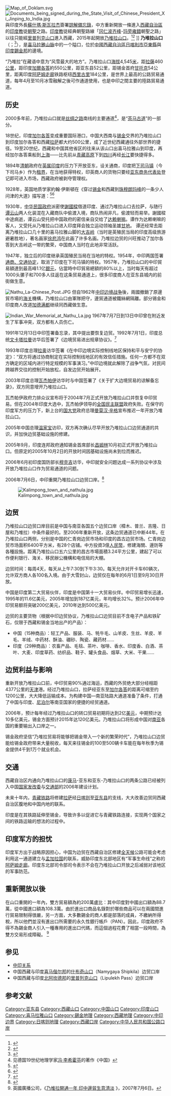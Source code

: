 {{Refimprove|time=2017-10-04T21:18:57+00:00}}
{{Infobox mountain pass
| name = 乃堆拉山口
| photo = Nathu La-Stairs.JPG
| photo_caption = 居住於乃堆拉山口上的居民
| image_map =  
| elevation_m = 
| elevation_ref =
| traversed = 茶马古道
| location = {{IND}}[[锡金邦|锡金邦]] – {{CHN}}[[西藏自治区|西藏自治区]]
| range = [[喜马拉雅山脉|喜马拉雅山脉]]
| map= India Sikkim
| label            =乃堆拉山口
| label_position    = left
| coordinates = {{Coord|27.386448|N|88.831190|E|type:pass|display=title,inline}}
| topo =
}}
[[File:Map_of_Doklam.svg|thumb]]
[[File:Documents_being_signed_during_the_State_Visit_of_Chinese_President_Xi_Jinping_to_India.jpg|thumb]]與印度外長[[蘇什瑪·斯瓦拉杰|蘇什瑪·斯瓦拉杰]]簽署[[諒解備忘錄|諒解備忘錄]]，中方重新開放一條進入[[西藏自治區|西藏自治區]]的[[印度教|印度教]]徒[[朝聖|朝聖]]之路。[[印度教|印度教]]徒經典朝聖路線「[[冈仁波齐峰|冈仁波齐峰]]-[[玛旁雍錯|玛旁雍錯]]朝聖之路」以往只能經[[里普列克山口|里普列克山口]]進入西藏，2015年起開放[[乃堆拉山口|乃堆拉山口]]。<ref>{{cite news|title=China poised to open a new route to Kailash-Mansarovar yatr|date=2014-09-04|journal=IndiaWrites.org|url=https://www.indiawrites.org/diplomacy/china-poised-to-open-a-new-route-to-kailash-mansarovar-yatra/|archiveurl=https://archive.today/20200828130913/https://www.indiawrites.org/diplomacy/china-poised-to-open-a-new-route-to-kailash-mansarovar-yatra/|archivedate=2020-08-28|7=|accessdate=2020-08-28|dead-url=no}}</ref><ref>{{cite news|title=Kailash Mansarovar Yatra through both Nathu La, Lipulekh Pass routes opened after Sino-Indian understanding|date=2018-02-22|journal=The Economic Times, India|url=https://economictimes.indiatimes.com/news/politics-and-nation/kailash-mansarovar-yatra-through-both-nathu-la-lipulekh-pass-routes-opened-after-sino-indian-understanding/articleshow/63023464.cms?from=mdr|archiveurl=https://archive.today/20200828130918/https://economictimes.indiatimes.com/news/politics-and-nation/kailash-mansarovar-yatra-through-both-nathu-la-lipulekh-pass-routes-opened-after-sino-indian-understanding/articleshow/63023464.cms|archivedate=2020-08-28|7=|accessdate=2020-08-28|dead-url=no}}</ref>
]]
'''乃堆拉山口'''（{{bo|z=རྣ་ཐོས་ལ་|w=Rna thos la}}；{{lang-hi|नाथू ला}}<ref>{{cite web|title=Kailash Manasarovar Yatra-2017|url=http://mea.gov.in/press-releases.htm?dtl/27976/Kailash_Manasarovar_Yatra2017|publisher=印度政府外交部|date=2017-02-01|accessdate=2020-09-04|archive-date=2019-09-14|archive-url=https://web.archive.org/web/20190914071046/http://www.mea.gov.in/press-releases.htm?dtl%2F27976%2FKailash_Manasarovar_Yatra2017|dead-url=no}}</ref>），是[[喜马拉雅山脉|喜马拉雅山脉]]中的一个隘口，位於[[中國|中國]][[西藏自治區|西藏自治區]][[日喀則市|日喀則市]][[亞東縣|亞東縣]]與[[印度|印度]][[錫金邦|錫金邦]]的邊境。

“乃堆拉”在藏语中意为“风雪最大的地方”。乃堆拉山口[[海拔|海拔]]4,545[[米_(单位)|米]]，距[[拉薩|拉薩]]460[[公里|公里]]，距印度[[加爾各答|加爾各答]]約550公里，距亚东县52公里，距锡金首府[[甘托克|甘托克]]54公里，距离印度[[阿萨姆走廊|阿萨姆走廊]]铁路枢纽[[西里古里|西里古里]]184公里，是世界上最高的公路贸易通道，每年4月至10月冰雪融解之後可作通道使用，也是中印之間主要的陸路貿易通道。

==历史==
2000多年前，乃堆拉山口就是[[丝绸之路|丝绸之路]]南线的主要通道<ref>见德国19世纪地理学家[[费迪南·冯·李希霍芬|冯·李希霍芬]]的著作《中国》</ref>，是“[[茶马古道|茶马古道]]”的一部分。

18世纪，印度[[加尔各答|加尔各答]]变成重要国际港口，中国大西南与[[锡金|锡金]]交界的乃堆拉山口到印度加尔各答和西藏[[拉萨|拉萨]]都大约500公里，成了近世纪西藏通往外部世界的捷径。19至20世纪，西藏和中国其他省区的往来从该山口出喜马拉雅山到印度，再经加尔各答乘船到[[上海|上海]]——比先前从[[青藏高原|青藏高原]]下到[[四川|四川]]再经[[长江|长江]]要快捷得多。 

1894年[[清朝|清朝]]政府在[[英属印度|英属印度]]的压力下开放亚东，设关通商，印度把[[下司马镇|下司马镇]]（今下司马乡）作为[[租界|租界]]，在当地获得特权，印英商人的货物只要经[[英国驻亚东商务委员|亚东商务代表处]]登记即可进入市场，西藏政府被剥夺管理权。

1928年，英国地质学家約翰·伊斯頓在《穿过[[锡金|锡金]]和西藏到[[珠穆朗玛峰|珠穆朗玛峰]]的一条少人问津的大道》描写道：<ref>{{cite book
| title = ''An Unfrequented Highway Through Sikkim and Tibet to Chumolaori''
| url = https://babel.hathitrust.org/cgi/pt?id=uc1.b3157998&view=1up&seq=68&size=150
| author = John Easton
| location = New York
| publisher = Alfred A. Knopf
| year = 1929
| page = 42
| isbn = 9788120612686
| access-date = 2020-09-04
| archive-date = 2020-09-04
| archive-url = https://web.archive.org/web/20200904052350/https://babel.hathitrust.org/cgi/pt?id=uc1.b3157998&view=1up&seq=68&size=150
| dead-url = no
}}</ref><ref>{{Cite web
| url = http://mil.news.sina.com.cn/2006-07-17/1645384170.html
| title = 乃堆拉山口邊貿重開：地緣經濟決定地緣政治
| work = 中國新聞網
| accessdate = 2020-09-04
| archive-date = 2020-09-04
| archive-url = https://web.archive.org/web/20200904052352/http://mil.news.sina.com.cn/2006-07-17/1645384170.html
| dead-url = no
}}</ref>
{{quote|一次又一次鼓起勇气希望最后一个山峰已经过，却看到前面总是出现另外一个……山外有山，沟外有沟，黄色秃顶的山脉延伸…它们后面，涌现出一座万丈高的雄伟尖椎、冲刺蓝色的天空，多么难以形容的、终年积雪的珠穆朗玛——群山的圣母。}}

1930年，[[中华民国政府|中华民国政府]]派密使[[謝國樑|謝國樑]]借道印度、通过乃堆拉山口去拉萨，与随行[[谭云山|谭云山]]两人化装混在入藏商队中偷渡入境，商队热闹非凡，偷渡轻而易举。謝國樑中途病逝，谭云山受托把中国政府的密信亲自交给了[[达赖喇嘛|达赖喇嘛]]。谭作为达赖喇嘛的客人，又受托从乃堆拉山口进入印度拜会独立运动领袖圣雄[[甘地|甘地]]。 谭还经常去距离乃堆拉山口几十里的喜马拉雅山脚的[[大吉岭|大吉岭]]（当时是英殖民当局的印度高级旅游避暑胜地），著名画家[[徐悲鸿|徐悲鸿]]在此画了许多名画。乃堆拉边贸的兴旺推动了加尔各答到大吉岭这一带的繁荣，中国商人当时在此地非常活跃。 

1947年，独立后的印度继承英国殖民当局在当地的特权。1954年，中印两国签署[[:s:关于中国西藏地方和印度之间的通商和交通协定|通商、交通协定]]，取消了印度在下司马镇的特权。1957年，乃堆拉山口的中印貿易額達到最高峰1.1亿[[銀元|銀元]]，佔當時中印貿易總額的80%以上，当时每天有超过1000头骡子和700多人往返在这条贸易通道上，很多印度商人在亚东县城内的前街做生意。

[[File:Nathu_La-Chinese_Post.JPG|thumb]]
但自1962年[[中印边境战争|中印边境战争]]後，兩國撤銷了原邊貿市場的[[海关|海关]]機構，乃堆拉山口由軍隊把守，邊貿通道被鐵絲網隔離。部分锡金和印度商人改道[[加德满都|加德满都]]继续同西藏做生意。

[[File:Indian_War_Memorial_at_Nathu_La.jpg|thumb]]
1967年7月7日到13日中印曾在附近发生了军事冲突，双方都有人员伤亡。

1991年12月13日中印签署备忘录，其中提出要恢复边贸。1992年7月1日，印度总统[[拉马斯瓦米·文卡塔拉曼|文卡塔拉曼]]访华后签署了《边境贸易进出规章协议》。<ref>{{Cite news | url=https://economictimes.indiatimes.com/news/politics-and-nation/nathu-la-to-open-for-indo-china-trade-after-44-yrs/articleshow/1661459.cms | title=Nathu La to open for Indo-China trade after 44 yrs | newspaper=India Times | accessdate=2017-11-08 | archive-date=2017-11-09 | archive-url=https://web.archive.org/web/20171109032855/https://economictimes.indiatimes.com/news/politics-and-nation/nathu-la-to-open-for-indo-china-trade-after-44-yrs/articleshow/1661459.cms | dead-url=no }}{{en}}</ref>

1993年印度总理[[拉奥|拉奥]]访华签署《在中印边境实际控制线地区保持和平与安宁的协定》：“双方将通过协商制定在实际控制线地区的有效信任措施。任何一方都不在双方确定的区域内进行特定规模的军事演习。”中印边境就此解除了战争气氛，对民间跨越界交往的控制开始放松，自发边贸开始展开。

2003年印度总理[[瓦杰帕伊|瓦杰帕伊]]访华时与中国签署了《关于扩大边境贸易的谅解备忘录》，双方同意增开乃堆拉山口。

瓦杰帕伊政府力排众议宣布将于2004年7月正式开放乃堆拉山口并恢复中印贸易。但在2004年印度大选中，瓦杰帕伊领导的[[全国民主联盟|全国民主联盟]]政府失败。在保守的印度军方的压力下，新上台的[[国大党|国大党]]政府总理[[曼莫汉·辛格|曼莫汉·辛格]]宣布推迟一年开放乃堆拉山口。

2005年中国总理[[温家宝|温家宝]]访印，双方再次确认尽早开放乃堆拉山口边贸通道的共识，并加快边贸基础设施的修建。

2005年9月，印度连邦政府通知锡金首席部长[[昌姆林|昌姆林]]10月初正式开放乃堆拉山口。但原定的2005年10月2日的开放时间因基础设施尚未到位而推迟。

2006年6月初印度国防部长[[穆克吉|穆克吉]]访华，中印就安全问题达成一系列协议中涉及开放乃堆拉山口作为贸易通道的问题。

2006年7月6日，中印重開乃堆拉山口边贸口岸。<ref>{{Cite news | url=http://www.hindustantimes.com/kolkata/on-monday-nathu-la-opened-for-trade-between-india-and-china/story-UcPSr5w65QORMf7uu3iZKO.html | title=On Monday Nathu La opened for trade between India and China | newspaper=Hindustan Times | accessdate=2017-11-08 | archive-date=2017-11-09 | archive-url=https://web.archive.org/web/20171109023715/http://www.hindustantimes.com/kolkata/on-monday-nathu-la-opened-for-trade-between-india-and-china/story-UcPSr5w65QORMf7uu3iZKO.html | dead-url=no }}{{en}}</ref>

[[File:Kalimpong_town_and_nathula.jpg|thumb]]

==边贸==
乃堆拉山口边贸口岸目前是中国与南亚各国五个边贸口岸（樟木、普兰、吉隆、日屋和乃堆拉）中条件最好的。至2006年重新开放，这条边贸通道已中断44年。在乃堆拉山口两侧，分别是中国的仁青岗边贸市场和印度的昌古边贸市场。仁青岗边贸市场面积6400平方米，有28个店铺。中方投資3億[[人民幣|人民幣]]，修建海關、邊防等各種設施。距离乃堆拉山口五六公里的昌古市場面積3.24平方公里，建起了可以作便利银行、海关、移民辦公機構和电信局的大棚。

边贸时间：每周4天，每天从上午7:30到下午3:30。每天允许对开卡车60辆次，允许双方商人各100名入境。由于大雪封山，边贸仅在每年的6月1日至9月30日开放。

中国是印度第二大贸易伙伴，印度是中国第十一大贸易伙伴。中印贸易增长迅速，1995年的11.6亿美元，2005年增加到187亿美元，年均增长32%。预计2006年中印贸易额将突破200亿美元，2010年达到500亿美元。

边贸的主要货物（根据中印边贸协议，乃堆拉山口边贸目前不含电子产品和铁矿石，仅限于西藏和锡金当地出产的产品）：
*中国（15种商品）：轻工产品、服装、马、牦牛毛、山羊皮、生丝、羊皮、羊毛、羊绒、中药材、酥油、硼砂、陶瓷、藏药材……
*印度（29种商品）：农畜产品、毛毯、茶叶、咖啡、香水、印度香、白酒、茶叶、大麦、印度草药、纺织品、鞋子、罐头食品、烟草、大米、干果……

==边贸利益与影响==
重新开放乃堆拉山口前，中印贸易90%通过海运，西藏的外贸绝大部分经相距4377公里的[[天津|天津]]港。经过乃堆拉山口，拉萨经亚东至[[加尔各答|加尔各答]]的距离可缩至约1200公里，大大降低运输成本。为构建中国—南亚陆路大通道准备了条件，打通了中国与印度、[[尼泊尔|尼泊尔]]等南亚国家的便捷的经贸通道。

2006年，预计每年经过乃堆拉山口的转口贸易初期将达到2亿[[美元|美元]]，中期预计达10多亿美元，锡金方面预计2015年达120亿美元。乃堆拉山口将形成中国对[[南亚|南亚]]各国的重要输出入口岸之一。

锡金政府坚信“乃堆拉贸易将能够把锡金带入一个新的繁荣时代”，乃堆拉山口边贸能给锡金政府带来大量税收，每天来往锡金的100至500辆卡车能在每年秋季为锡金提供4千到1万个就业机会。

==交通==
西藏自治区内通向乃堆拉山口的[[康马|康马]]-亚东和亚东-乃堆拉山口的两条公路已经被列入中国[[国家发改委|国家发改委]]与[[中华人民共和国交通部|交通部]]的2006年建设计划。

未来十年内，[[青藏铁路|青藏铁路]]将修建[[拉萨|拉萨]]经[[日喀则|日喀则]]至[[亚东县|亚东县]]的支线，大大改善边贸同西藏自治区腹地和中国内地的联系。

印度是在其铁路延伸至锡金，导致许多以促进它与青藏铁路连接，实现两个国家之间的铁路运输的想法的过程中。

==印度军方的担忧==
印度军方出于战略原因担心，中国为边贸在西藏自治区修建[[全天候|全天候]]公路可能会考虑利用这一通道建立与[[孟加拉国|孟加拉国]]的联系，威胁印度东北部地区有“军事生命线”之称的[[阿萨姆走廊|阿萨姆走廊]]。印度东北部司令部司令表示不会在乃堆拉山口开放之后减弱对该地区的军事防范。

==重新開放以後==
在山口重開的一年內，雙方貿易額為約200萬盧比：其中印度對中國出口額為88.7萬，從中國進口額為108.3萬。由於進出口商品名錄對於哪些商品可以在兩國間進行貿易限制得很嚴，另一方面，大多數錫金的商人都是部落的成員，不繳納所得稅，所以他們並沒有進出口所需要的永久性銀行帳戶（PAN）。因此，印度政府不得不為錫金商人引入一種專用的進出口代碼，而這個過程花費了相當一段時間，為雙方交易形成障礙。 <ref>英國廣播公司，《[http://news.bbc.co.uk/chinese/trad/hi/newsid_6270000/newsid_6278700/6278758.stm 乃堆拉開通一年 印中邊貿生意清淡] {{Wayback|url=http://news.bbc.co.uk/chinese/trad/hi/newsid_6270000/newsid_6278700/6278758.stm |date=20160307023048 }}》，2007年7月6日。</ref>
==参见==
{{wikinews|中国和印度重开边贸通道}}
*[[中國－印度關係|中印关系]]
*中国西藏与印度[[喜马偕尔邦|喜马偕尔邦]]的[[什布奇山口|什布奇山口]]（Namygaya Shipkila）边贸口岸
*中国西藏与印度[[北阿坎德邦|北阿坎德邦]]的[[里普列克山口|里普列克山口]]（Lipulekh Pass）边贸口岸

==参考文献==
<div class="references-small">
<references />
</div>

{{DEFAULTSORT:Nathu La}}
{{中国山口}}
[[Category:亚东县|Category:亚东县]]
[[Category:西藏山口|Category:西藏山口]]
[[Category:中国山口|Category:中国山口]]
[[Category:印度山口|Category:印度山口]]
[[Category:喜马拉雅山口|Category:喜马拉雅山口]]
[[Category:錫金地理|Category:錫金地理]]
[[Category:西藏地理|Category:西藏地理]]
[[Category:中印边界|Category:中印边界]]
[[Category:日喀则地理|Category:日喀则地理]]
[[Category:西藏口岸|Category:西藏口岸]]
[[Category:中华人民共和国公路口岸|Category:中华人民共和国公路口岸]]